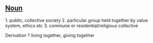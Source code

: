 ==[[Noun]]==

1. public, collective society
2. particular group held together by value system, ethics etc
3. commune or residential/religious collective


Derivation
? living together, giving together
